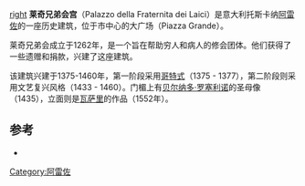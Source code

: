[[文件:Arezzo_piazza_grande_07.JPG|right]]
'''莱奇兄弟会宫'''（Palazzo della Fraternita dei Laici）是意大利托斯卡纳[[阿雷佐|阿雷佐]]的一座历史建筑，位于市中心的大广场（Piazza Grande）。

莱奇兄弟会成立于1262年，是一个旨在帮助穷人和病人的修会团体。他们获得了一些遗赠和捐款，兴建了这座建筑。

该建筑兴建于1375-1460年，第一阶段采用[[哥特式|哥特式]]（1375 - 1377），第二阶段则采用文艺复兴风格（1433 - 1460）。门楣上有[[贝尔纳多·罗塞利诺|贝尔纳多·罗塞利诺]]的圣母像（1435），立面则是[[瓦萨里|瓦萨里]]的作品（1552年）。

==参考==
{{Reflist}}
*{{cite web|url=http://web.rete.toscana.it/Fede/|title=Fonte: scheda nei "Luoghi della Fede", Regione Toscana|accessdate=2016-07-29|archive-date=2014-12-29|archive-url=https://web.archive.org/web/20141229001123/http://web.rete.toscana.it/Fede/|dead-url=no}}
[[Category:阿雷佐|Category:阿雷佐]]